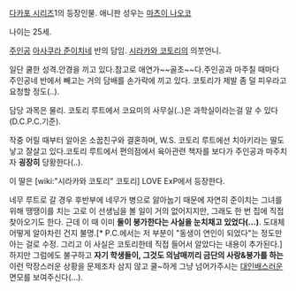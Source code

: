 [[다카포 시리즈]]1의 등장인물. 애니판 성우는 [[마츠이 나오코]]

나이는 25세.

[[주인공]] [[아사쿠라 준이치]]네 반의 담임. [[시라카와 코토리]]의 의붓언니.

일단 쿨한 성격.안경을 끼고 있다.참고로 애연가~~골초~~다.주인공과 마주칠 때마다 주인공네 반에서 빼고는 거의 담배를 손가락에 끼고 있다. 코토리가 제발 좀 덜 피우라고 요청할 정도(..).

담당 과목은 물리. 코토리 루트에서 코요미의 사무실(..)은 과학실이라는걸 알 수 있다(D.C.P.C.기준).

작중 어릴 때부터 알아온 소꿉친구와 결혼하며, W.S. 코토리 루트에선 치아키라는 딸도 낳고 잘살고 있다.코토리 루트에서 편의점에서 육아관련 책자를 보다가 주인공과 마주치자 '''굉장히''' 당황한다(..).

이 딸은 [wiki:"시라카와 코토리" 코토리] LOVE ExP에서 등장한다.

네무 루트로 갈 경우 후반부에 네무가 병으로 앓아눕기 때문에 자연히 준이치는 그녀를 위해 땡땡이를 치는 고로 이 선생님을 볼 일이 거의 없어지지만, 그래도 한 번 집에 직접 찾아오기도 한다.
근데 이 때 이미 '''둘이 붕가한다는 사실을 눈치채고 있었다(...)'''. 도대체 어떻게 알아차린 건지 불명.[* P.C.에서는 저 부분이 "동생이 연인이 되었다"는 정도만 아는 걸로 수정. 그리고 이 사실은 코토리한테 직접 들어서 알았다는 내용이 추가된다.]
하지만 그럼에도 불구하고 '''자기 학생들이, 그것도 의남매끼리 금단의 사랑&붕가를 하는''' 이런 막장스러운 상황을 문제조차 삼지 않고 쿨~하게 그냥 넘어가주시는 [[대인배]]스러운 면모를 보여주신다(...).

